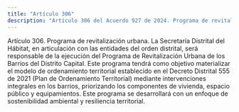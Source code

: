 ```yaml
---
title: "Artículo 306"
description: "Artículo 306 del Acuerdo 927 de 2024. Programa de revitalización urbana."
---
```


Artículo 306. Programa de revitalización urbana. La Secretaría Distrital del Hábitat, en articulación con las entidades del orden distrital, será responsable de la ejecución del Programa de Revitalización Urbana de los Barrios del Distrito Capital. Este programa tendrá como objetivo materializar el modelo de ordenamiento territorial establecido en el Decreto Distrital 555 de 2021 (Plan de Ordenamiento Territorial) mediante intervenciones integrales en los barrios, priorizando los componentes de vivienda, espacio público y equipamientos. Este programa se desarrollará con un enfoque de sostenibilidad ambiental y resiliencia territorial.